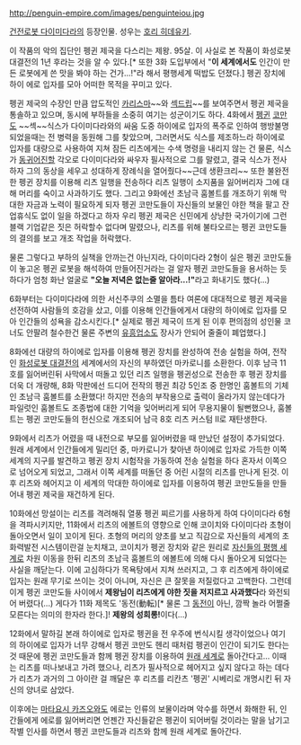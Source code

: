 http://penguin-empire.com/images/penguinteiou.jpg
{{{+1 ペンギン 帝王}}}

[[건전로봇 다이미다라]]의 등장인물. 성우는 [[호리 히데유키]].

이 작품의 악의 집단인 펭귄 제국을 다스리는 제왕. 95살. 이 사실로 본 작품이 화성로봇 대결전의 1년 후라는 것을 알 수 있다.[* 또한 3화 도입부에서 "'''이 세계에서도''' 인간이 만든 로봇에게 쓴 맛을 봐야 하는 건가...!"라 해서 평행세계 떡밥도 던졌다.] 펭귄 장치에 하이 에로 입자를 모아 어떠한 목적을 꾸미고 있다.

펭귄 제국의 수장인 만큼 압도적인 [[카리스마]]~~와 [[섹드립]]~~를 보여주면서 펭귄 제국을 통솔하고 있으며, 동시에 부하들을 소중히 여기는 성군이기도 하다. 4화에서 [[펭귄]] [[코만도]] ~~섹~~식스가 다이미다라와의 싸움 도중 하이에로 입자의 폭주로 인하여 행방불명되었을때는 전 병력을 동원해 그를 찾았으며, 그러면서도 식스를 제조하느라 하이에로 입자를 대량으로 사용하여 지쳐 잠든 리츠에게는 수색 명령을 내리지 않는 건 물론, 식스가 [[동귀어진]]할 각오로 다이미다라와 싸우자 필사적으로 그를 말렸고, 결국 식스가 전사하자 그의 동상을 세우고 성대하게 장례식을 열어줬다~~근데 생환크리~~ 또한 불완전한 펭귄 장치를 이용해 리츠 일행을 전송하다 리츠 일행이 소지품을 잃어버리자 그에 대해 머리를 숙이고 사과하기도 했다. 그리고 9화에선 초남극 훔볼트를 개조하기 위해 막대한 자금과 노력이 필요하게 되자 펭귄 코만도들이 자신들의 보물인 야한 책을 팔고 잔업휴식도 없이 일을 하겠다고 하자 우리 펭귄 제국은 신민에게 상냥한 국가이기에 그런 블랙 기업같은 짓은 허락할수 없다며 말렸으나, 리츠를 위해 불타오르는 펭귄 코만도들의 결의를 보고 개조 작업을 허락했다.

물론 그렇다고 부하의 실책을 안까는건 아닌지라, 다이미다라 2형이 실은 펭귄 코만도들이 놓고온 펭귄 로봇을 해석하여 만들어진거라는 걸 알자 펭귄 코만도들을 용서하는 듯 하다가 엄청 화난 얼굴로 '''"오늘 저녁은 없는줄 알아라...!"'''라고 화내기도 했다(...)

6화부터는 다이미다라에 의한 서신주쿠의 소멸을 틈타 여론에 대대적으로 펭귄 제국을 선전하여 사람들의 호감을 샀고, 이를 이용해 인간들에게서 대량의 하이에로 입자를 모아 인간들의 성욕을 감소시킨다.[* 실제로 펭귄 제국이 뜨게 된 이후 편의점의 성인물 코너도 안팔려 철수한건 물론 주변의 [[유흥업소]]도 장사가 안되어 줄줄이 폐업했다.]

8화에선 대량의 하이에로 입자를 이용해 펭귄 장치를 완성하여 전송 실험을 하여, 전작인 [[화성로봇 대결전]]의 세계에서의 자신의 부하였던 마카로니를 소환한다. 이후 남극 11호를 잃어버린뒤 사막에서 떠돌고 있던 리츠 일행을 펭귄성으로 전송한 후 펭귄 장치를 더욱 더 개량해, 8화 막판에선 드디어 전작의 펭귄 최강 5인조 중 한명인 훔볼트의 기체인 초남극 훔볼트를 소환했다! 하지만 전송의 부작용으로 출력이 올라가지 않는데다가 파일럿인 훔볼트도 조종법에 대한 기억을 잊어버리게 되어 무용지물이 될뻔했으나, 훔볼트는 펭귄 코만도들의 헌신으로 개조되어 남극 8호 리츠 커스텀 II로 재탄생한다. 

9화에서 리츠가 어렸을 때 내전으로 부모를 잃어버렸을 때 만났던 설정이 추가되었다. 원래 세계에서 인간들에게 밀리던 중, 마카로니가 찾아낸 하이에로 입자로 가득한 이쪽 세계의 지구를 발견하고 펭귄 장치 시험작을 가동하여 전송 실험을 하다 혼자서 이쪽으로 넘어오게 되었고, 그래서 이쪽 세계를 떠돌던 중 어린 시절의 리츠를 만나게 된것. 이후 리츠와 헤어지고 이 세계의 막대한 하이에로 입자를 이용하여 펭귄 코만도들을 만들어내 펭귄 제국을 재건하게 된다.

10화에선 망설이는 리츠를 격려해줘 열풍 펭귄 찌르기를 사용하게 하여 다이미다라 6형을 격파시키지만, 11화에서 리츠의 에볼트의 영향으로 인해 코이치와 다이미다라 초형이 돌아오면서 일이 꼬이게 된다. 초형의 머리의 양초를 보고 직감으로 자신들의 세계의 초화력발전 시스템이란걸 눈치채고, 코이치가 펭귄 장치와 같은 원리로 [[화성로봇 대결전|자신들의 평행 세계]]로 차원 이동을 한뒤 리츠의 초남극 훔볼트의 에볼트에 의해 다시 돌아오게 되었다는 사실을 깨닫는다. 이에 고심하다가 목욕탕에서 지쳐 쓰러지고, 그 후 리츠에게 하이에로 입자는 원래 무기로 쓰이는 것이 아니며, 자신은 큰 잘못을 저질렀다고 고백한다. 그런데 이게 펭귄 코만도들 사이에서 '''제왕님이 리츠에게 야한 짓을 저지르고 사과했다'''라 와전되어 버렸다(...) 게다가 11화 제목도 '동전(動転)[* 물론 그 [[동전]]이 아닌, 깜짝 놀라 어쩔줄 모른다는 의미의 한자라 한다.]! '''제왕의 성희롱!'''이다(...)
 
12화에서 말하길 본래 하이에로 입자로 펭귄을 전 우주에 번식시킬 생각이었으나 여기의 하이에로 입자가 너무 강해서 펭귄 코만도 헨리 때처럼 펭귄이 인간이 되기도 한다는 것 때문에 펭귄 코만도들과 함께 펭귄 장치를 이용하여 [[화성로봇 대결전|원래 세계]]로 돌아간다고... 이때는 리츠를 떠나보내고 가려 했으나, 리츠가 필사적으로 헤어지고 싶지 않다고 하는 데다가 리츠가 과거의 그 아이란 걸 깨달은 후 리츠를 리칸츠 '펭귄' 시베리로 개명시킨 뒤 자신의 양녀로 삼았다.

이후에는 [[마타요시 카즈오]]와도 에로는 인류의 보물이라며 악수를 하면서 화해한 뒤, 인간들에게 에로를 잃어버리면 언젠간 자신들같은 펭귄이 되어버릴 것이라는 말을 남기고 작별 인사를 하면서 펭귄 코만도들과 리츠와 함께 원래 세계로 돌아간다.

